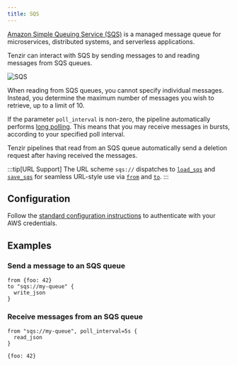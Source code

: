 ```yaml
---
title: SQS
---
```


[Amazon Simple Queuing Service (SQS)](https://aws.amazon.com/sqs/) is a managed
message queue for microservices, distributed systems, and serverless
applications.

Tenzir can interact with SQS by sending messages to and reading messages from
SQS queues.

![SQS](sqs.svg)

When reading from SQS queues, you cannot specify individual messages. Instead,
you determine the maximum number of messages you wish to retrieve, up to a limit
of 10.

If the parameter `poll_interval` is non-zero, the pipeline automatically
performs [long
polling](https://docs.aws.amazon.com/AWSSimpleQueueService/latest/SQSDeveloperGuide/sqs-short-and-long-polling.html).
This means that you may receive messages in bursts, according to your specified
poll interval.

Tenzir pipelines that read from an SQS queue automatically send a deletion
request after having received the messages.

:::tip[URL Support]
The URL scheme `sqs://` dispatches to
[`load_sqs`](../../../tql2/operators/load_sqs.md) and
[`save_sqs`](../../../tql2/operators/save_sqs.md) for seamless URL-style use via
[`from`](../../../tql2/operators/from.md) and
[`to`](../../../tql2/operators/to.md).
:::

## Configuration

Follow the [standard configuration instructions](.) to authenticate with your
AWS credentials.

## Examples

### Send a message to an SQS queue

```tql
from {foo: 42}
to "sqs://my-queue" {
  write_json
}
```

### Receive messages from an SQS queue

```tql
from "sqs://my-queue", poll_interval=5s {
  read_json
}
```

```tql
{foo: 42}
```
